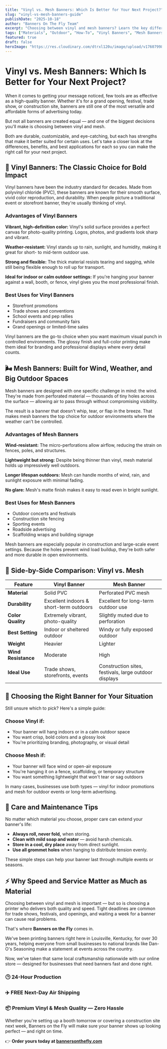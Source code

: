 ```yaml
---
title: "Vinyl vs. Mesh Banners: Which Is Better for Your Next Project?"
slug: "vinyl-vs-mesh-banners-guide"
publishDate: "2025-10-18"
author: "Banners On The Fly Team"
excerpt: "Choosing between vinyl and mesh banners? Learn the key differences, benefits, and best applications for each material to make the right decision for your project."
tags: ["Materials", "Outdoor", "How-To", "Vinyl Banners", "Mesh Banners"]
featured: true
draft: false
heroImage: "https://res.cloudinary.com/dtrxl120u/image/upload/v1760799813/unnamed-2_hgwcyw.jpg"
---
```


# Vinyl vs. Mesh Banners: Which Is Better for Your Next Project?

When it comes to getting your message noticed, few tools are as effective as a high-quality banner. Whether it's for a grand opening, festival, trade show, or construction site, banners are still one of the most versatile and affordable forms of advertising today.

But not all banners are created equal — and one of the biggest decisions you'll make is choosing between vinyl and mesh.

Both are durable, customizable, and eye-catching, but each has strengths that make it better suited for certain uses. Let's take a closer look at the differences, benefits, and best applications for each so you can make the right call for your next project.

## 🎯 Vinyl Banners: The Classic Choice for Bold Impact

Vinyl banners have been the industry standard for decades. Made from polyvinyl chloride (PVC), these banners are known for their smooth surface, vivid color reproduction, and durability. When people picture a traditional event or storefront banner, they're usually thinking of vinyl.

### Advantages of Vinyl Banners

**Vibrant, high-definition color:** Vinyl's solid surface provides a perfect canvas for photo-quality printing. Logos, photos, and gradients look sharp and vibrant.

**Weather-resistant:** Vinyl stands up to rain, sunlight, and humidity, making it great for short- to mid-term outdoor use.

**Strong and flexible:** The thick material resists tearing and sagging, while still being flexible enough to roll up for transport.

**Ideal for indoor or calm outdoor settings:** If you're hanging your banner against a wall, booth, or fence, vinyl gives you the most professional finish.

### Best Uses for Vinyl Banners

- Storefront promotions
- Trade shows and conventions
- School events and pep rallies
- Fundraisers and community fairs
- Grand openings or limited-time sales

Vinyl banners are the go-to choice when you want maximum visual punch in controlled environments. The glossy finish and full-color printing make them ideal for branding and professional displays where every detail counts.

## 🌬️ Mesh Banners: Built for Wind, Weather, and Big Outdoor Spaces

Mesh banners are designed with one specific challenge in mind: the wind. They're made from perforated material — thousands of tiny holes across the surface — allowing air to pass through without compromising visibility.

The result is a banner that doesn't whip, tear, or flap in the breeze. That makes mesh banners the top choice for outdoor environments where the weather can't be controlled.

### Advantages of Mesh Banners

**Wind-resistant:** The micro-perforations allow airflow, reducing the strain on fences, poles, and structures.

**Lightweight but strong:** Despite being thinner than vinyl, mesh material holds up impressively well outdoors.

**Longer lifespan outdoors:** Mesh can handle months of wind, rain, and sunlight exposure with minimal fading.

**No glare:** Mesh's matte finish makes it easy to read even in bright sunlight.

### Best Uses for Mesh Banners

- Outdoor concerts and festivals
- Construction site fencing
- Sporting events
- Roadside advertising
- Scaffolding wraps and building signage

Mesh banners are especially popular in construction and large-scale event settings. Because the holes prevent wind load buildup, they're both safer and more durable in open environments.

## 🧱 Side-by-Side Comparison: Vinyl vs. Mesh

| Feature | Vinyl Banner | Mesh Banner |
|---------|-------------|-------------|
| **Material** | Solid PVC | Perforated PVC mesh |
| **Durability** | Excellent indoors & short-term outdoors | Excellent for long-term outdoor use |
| **Color Quality** | Extremely vibrant, photo-quality | Slightly muted due to perforation |
| **Best Setting** | Indoor or sheltered outdoor | Windy or fully exposed outdoor |
| **Weight** | Heavier | Lighter |
| **Wind Resistance** | Moderate | High |
| **Ideal Use** | Trade shows, storefronts, events | Construction sites, festivals, large outdoor displays |

## 🧩 Choosing the Right Banner for Your Situation

Still unsure which to pick? Here's a simple guide:

### Choose Vinyl if:

- Your banner will hang indoors or in a calm outdoor space
- You want crisp, bold colors and a glossy look
- You're prioritizing branding, photography, or visual detail

### Choose Mesh if:

- Your banner will face wind or open-air exposure
- You're hanging it on a fence, scaffolding, or temporary structure
- You want something lightweight that won't tear or sag outdoors

In many cases, businesses use both types — vinyl for indoor promotions and mesh for outdoor events or long-term advertising.

## 🧽 Care and Maintenance Tips

No matter which material you choose, proper care can extend your banner's life:

- **Always roll, never fold,** when storing.
- **Clean with mild soap and water** — avoid harsh chemicals.
- **Store in a cool, dry place** away from direct sunlight.
- **Use all grommet holes** when hanging to distribute tension evenly.

These simple steps can help your banner last through multiple events or seasons.

## ⚡️ Why Speed and Service Matter as Much as Material

Choosing between vinyl and mesh is important — but so is choosing a printer who delivers both quality and speed. Tight deadlines are common for trade shows, festivals, and openings, and waiting a week for a banner can cause real problems.

That's where **Banners on the Fly** comes in.

We've been printing banners right here in Louisville, Kentucky, for over 30 years, helping everyone from small businesses to national brands like Dan-O's Seasoning make a statement at events across the country.

Now, we've taken that same local craftsmanship nationwide with our online store — designed for businesses that need banners fast and done right.

### 🕒 24-Hour Production
### ✈️ FREE Next-Day Air Shipping
### 📦 Premium Vinyl & Mesh Quality — Zero Hassle

Whether you're setting up a booth tomorrow or covering a construction site next week, Banners on the Fly will make sure your banner shows up looking perfect — and right on time.

👉 **Order yours today at [bannersonthefly.com](https://bannersonthefly.com)**

